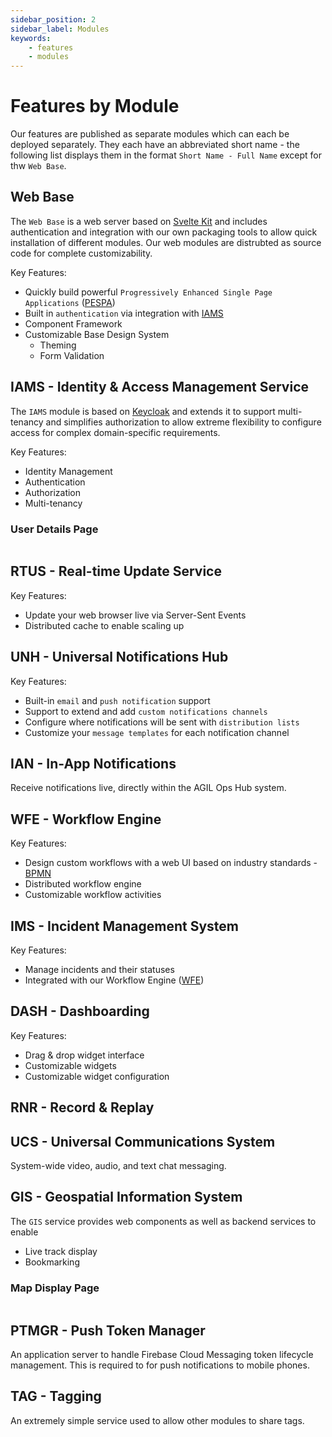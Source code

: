 ```yaml
---
sidebar_position: 2
sidebar_label: Modules
keywords:
    - features
    - modules
---
```



# Features by Module

Our features are published as separate modules which can each be deployed separately. They each have an abbreviated
short name - the following list displays them in the format `Short Name - Full Name` except for thw `Web Base`.

## Web Base

The `Web Base` is a web server based on [Svelte Kit](https://svelte.dev/) and includes authentication and integration with our own packaging
tools to allow quick installation of different modules. Our web modules are distrubted as source code for complete
customizability.

Key Features:

-   Quickly build powerful `Progressively Enhanced Single Page Applications` ([PESPA](https://alphalist.com/blog/how-pespa-improves-both-developer-and-user-experience))
-   Built in `authentication` via integration with [IAMS](#iams---identity--access-management-service)
-   Component Framework
-   Customizable Base Design System
    -   Theming
    -   Form Validation

## IAMS - Identity & Access Management Service

The `IAMS` module is based on [Keycloak](https://www.keycloak.org/) and extends it to support multi-tenancy and simplifies authorization to allow
extreme flexibility to configure access for complex domain-specific requirements.

Key Features:

-   Identity Management
-   Authentication
-   Authorization
-   Multi-tenancy

### User Details Page

<Image img={IamsUserDetailsPage} />

## RTUS - Real-time Update Service

Key Features:

-   Update your web browser live via Server-Sent Events
-   Distributed cache to enable scaling up

## UNH - Universal Notifications Hub

Key Features:

-   Built-in `email` and `push notification` support
-   Support to extend and add `custom notifications channels`
-   Configure where notifications will be sent with `distribution lists`
-   Customize your `message templates` for each notification channel

## IAN - In-App Notifications

Receive notifications live, directly within the AGIL Ops Hub system.

## WFE - Workflow Engine

Key Features:

-   Design custom workflows with a web UI based on industry standards - [BPMN](https://www.bpmn.org/)
-   Distributed workflow engine
-   Customizable workflow activities

## IMS - Incident Management System

Key Features:

-   Manage incidents and their statuses
-   Integrated with our Workflow Engine ([WFE](#wfe---workflow-engine))

## DASH - Dashboarding

Key Features:

-   Drag & drop widget interface
-   Customizable widgets
-   Customizable widget configuration

## RNR - Record & Replay

## UCS - Universal Communications System

System-wide video, audio, and text chat messaging.

## GIS - Geospatial Information System

The `GIS` service provides web components as well as backend services to enable

-   Live track display
-   Bookmarking

### Map Display Page

<Image img={IamsUserDetailsPage} />

## PTMGR - Push Token Manager

An application server to handle Firebase Cloud Messaging token lifecycle management. This is required to for push
notifications to mobile phones.

## TAG - Tagging

An extremely simple service used to allow other modules to share tags.
